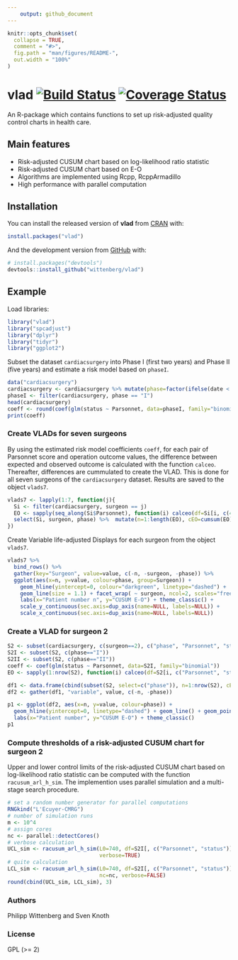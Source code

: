 ```yaml
---
    output: github_document
---
```


<!-- README.md is generated from README.Rmd. Please edit that file -->

```r
knitr::opts_chunk$set(
  collapse = TRUE,
  comment = "#>",
  fig.path = "man/figures/README-",
  out.width = "100%"
)
```
# vlad [![Build Status](https://travis-ci.org/wittenberg/vlad.svg)](https://travis-ci.org/wittenberg/vlad) [![Coverage Status](https://codecov.io/gh/wittenberg/vlad/graph/badge.svg)](https://codecov.io/github/wittenberg/vlad?branch=master)

An R-package which contains functions to set up risk-adjusted quality control charts in health care.

## Main features

- Risk-adjusted CUSUM chart based on log-likelihood ratio statistic
- Risk-adjusted CUSUM chart based on E-O
- Algorithms are implemented using Rcpp, RcppArmadillo
- High performance with parallel computation

## Installation

You can install the released version of **vlad** from [CRAN](https://CRAN.R-project.org) with:

``` r
install.packages("vlad")
```

And the development version from [GitHub](https://github.com/) with:

``` r
# install.packages("devtools")
devtools::install_github("wittenberg/vlad")
```
## Example


Load libraries:
```r
library("vlad")
library("spcadjust")
library("dplyr")
library("tidyr")
library("ggplot2")
```

Subset the dataset `cardiacsurgery` into Phase I (first two years) and Phase II (five years) and estimate a risk model based on `phaseI`.
```r
data("cardiacsurgery")
cardiacsurgery <- cardiacsurgery %>% mutate(phase=factor(ifelse(date < 2*365, "I", "II")))
phaseI <- filter(cardiacsurgery, phase == "I")
head(cardiacsurgery)
coeff <- round(coef(glm(status ~ Parsonnet, data=phaseI, family="binomial")), 3)
print(coeff)
```

### Create VLADs for seven surgeons
By using the estimated risk model coefficients `coeff`, for each pair of Parsonnet score and operation outcome values, the difference between expected and observed outcome is calculated with the function `calceo`.
Thereafter, differences are cummulated to create the VLAD. This is done for all seven surgeons of the `cardiacsurgery` dataset. Results are saved to the object `vlads7`.
```r
vlads7 <- lapply(1:7, function(j){
  Si <- filter(cardiacsurgery, surgeon == j)
  EO <- sapply(seq_along(Si$Parsonnet), function(i) calceo(df=Si[i, c(4, 3)], coeff=coeff))
  select(Si, surgeon, phase) %>%  mutate(n=1:length(EO), cEO=cumsum(EO))
}) 

```

Create Variable life-adjusted Displays for each surgeon from the object `vlads7`.
```r
vlads7 %>% 
  bind_rows() %>%  
  gather(key="Surgeon", value=value, c(-n, -surgeon, -phase)) %>%
  ggplot(aes(x=n, y=value, colour=phase, group=Surgeon)) +
    geom_hline(yintercept=0, colour="darkgreen", linetype="dashed") +
    geom_line(size = 1.1) + facet_wrap( ~ surgeon, ncol=2, scales="free") +
    labs(x="Patient number n", y="CUSUM E-O") + theme_classic() +
    scale_y_continuous(sec.axis=dup_axis(name=NULL, labels=NULL)) +
    scale_x_continuous(sec.axis=dup_axis(name=NULL, labels=NULL))
```

### Create a VLAD for surgeon 2
```r
S2 <- subset(cardiacsurgery, c(surgeon==2), c("phase", "Parsonnet", "status"))
S2I <- subset(S2, c(phase=="I"))
S2II <- subset(S2, c(phase=="II"))
coeff <- coef(glm(status ~ Parsonnet, data=S2I, family="binomial"))
EO <- sapply(1:nrow(S2), function(i) calceo(df=S2[i, c("Parsonnet", "status")], coeff=coeff))

df1 <- data.frame(cbind(subset(S2, select=c("phase")), n=1:nrow(S2), cEO=cumsum(EO)))
df2 <- gather(df1, "variable", value, c(-n, -phase))

p1 <- ggplot(df2, aes(x=n, y=value, colour=phase)) +
  geom_hline(yintercept=0, linetype="dashed") + geom_line() + geom_point() + 
  labs(x="Patient number", y="CUSUM E-O") + theme_classic()
p1
```

### Compute thresholds of a risk-adjusted CUSUM chart for surgeon 2 

 
Upper and lower control limits of the risk-adjusted CUSUM chart based on log-likelihood ratio statistic can be computed with the function `racusum_arl_h_sim`. The implemention uses parallel simulation and a multi-stage search procedure.  
```r
# set a random number generator for parallel computations
RNGkind("L'Ecuyer-CMRG")
# number of simulation runs
m <- 10^4
# assign cores
nc <- parallel::detectCores()
# verbose calculation 
UCL_sim <- racusum_arl_h_sim(L0=740, df=S2I[, c("Parsonnet", "status")], coeff=coeff, m=m, RA=2, nc=nc,
                             verbose=TRUE)
# quite calculation
LCL_sim <- racusum_arl_h_sim(L0=740, df=S2I[, c("Parsonnet", "status")], coeff=coeff, m=m, RA=1/2, 
                             nc=nc, verbose=FALSE)
round(cbind(UCL_sim, LCL_sim), 3)
```

### Authors

Philipp Wittenberg and Sven Knoth

### License

GPL (>= 2)
